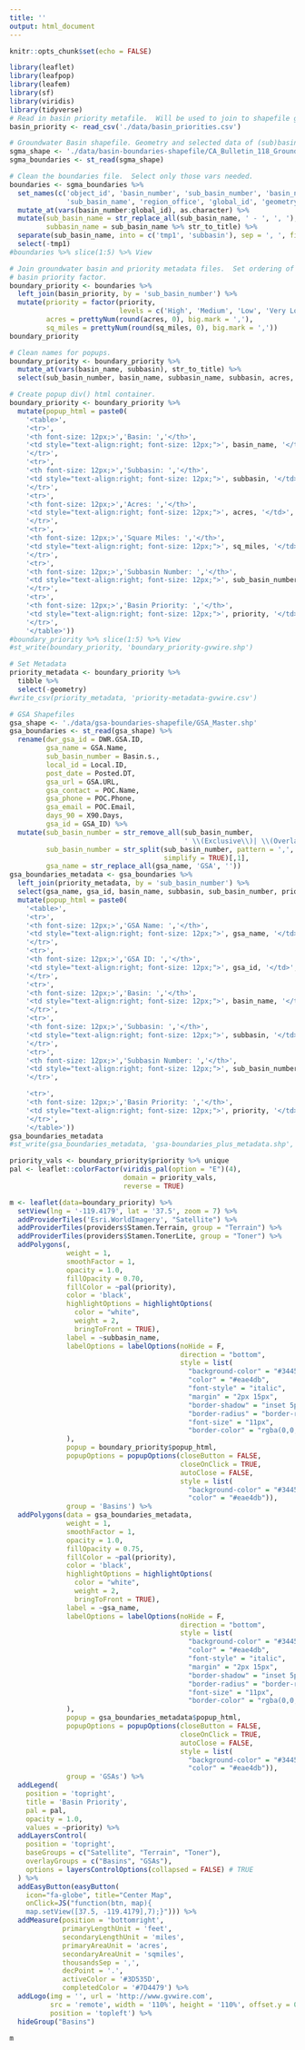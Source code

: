 ```yaml
---
title: ''
output: html_document
---
```


```r
knitr::opts_chunk$set(echo = FALSE)
```


```r
library(leaflet)
library(leafpop)
library(leafem)
library(sf)
library(viridis)
library(tidyverse)
# Read in basin priority metafile.  Will be used to join to shapefile geometry.
basin_priority <- read_csv('./data/basin_priorities.csv')

# Groundwater Basin shapefile. Geometry and selected data of (sub)basins.
sgma_shape <- './data/basin-boundaries-shapefile/CA_Bulletin_118_Groundwater_Basins.shp'
sgma_boundaries <- st_read(sgma_shape)

# Clean the boundaries file.  Select only those vars needed.
boundaries <- sgma_boundaries %>% 
  set_names(c('object_id', 'basin_number', 'sub_basin_number', 'basin_name', 
              'sub_basin_name', 'region_office', 'global_id', 'geometry')) %>% 
  mutate_at(vars(basin_number:global_id), as.character) %>%
  mutate(sub_basin_name = str_replace_all(sub_basin_name, ' - ', ', '),
         subbasin_name = sub_basin_name %>% str_to_title) %>% 
  separate(sub_basin_name, into = c('tmp1', 'subbasin'), sep = ', ', fill = 'left') %>% 
  select(-tmp1)
#boundaries %>% slice(1:5) %>% View

# Join groundwater basin and priority metadata files.  Set ordering of 
# basin priority factor.
boundary_priority <- boundaries %>% 
  left_join(basin_priority, by = 'sub_basin_number') %>% 
  mutate(priority = factor(priority, 
                           levels = c('High', 'Medium', 'Low', 'Very Low')),
         acres = prettyNum(round(acres, 0), big.mark = ','),
         sq_miles = prettyNum(round(sq_miles, 0), big.mark = ','))
boundary_priority         

# Clean names for popups.
boundary_priority <- boundary_priority %>% 
  mutate_at(vars(basin_name, subbasin), str_to_title) %>% 
  select(sub_basin_number, basin_name, subbasin_name, subbasin, acres, sq_miles, priority)

# Create popup div() html container.
boundary_priority <- boundary_priority %>% 
  mutate(popup_html = paste0(
    '<table>',
    '<tr>',
    '<th font-size: 12px;>','Basin: ','</th>',
    '<td style="text-align:right; font-size: 12px;">', basin_name, '</td>',
    '</tr>',
    '<tr>',
    '<th font-size: 12px;>','Subbasin: ','</th>',
    '<td style="text-align:right; font-size: 12px;">', subbasin, '</td>',
    '</tr>',
    '<tr>',
    '<th font-size: 12px;>','Acres: ','</th>',
    '<td style="text-align:right; font-size: 12px;">', acres, '</td>',
    '</tr>',
    '<tr>',
    '<th font-size: 12px;>','Square Miles: ','</th>',
    '<td style="text-align:right; font-size: 12px;">', sq_miles, '</td>',
    '</tr>',
    '<tr>',
    '<th font-size: 12px;>','Subbasin Number: ','</th>',
    '<td style="text-align:right; font-size: 12px;">', sub_basin_number, '</td>',
    '</tr>',
    '<tr>',
    '<th font-size: 12px;>','Basin Priority: ','</th>',
    '<td style="text-align:right; font-size: 12px;">', priority, '</td>',
    '</tr>',
    '</table>'))
#boundary_priority %>% slice(1:5) %>% View
#st_write(boundary_priority, 'boundary_priority-gvwire.shp')

# Set Metadata
priority_metadata <- boundary_priority %>%
  tibble %>% 
  select(-geometry)
#write_csv(priority_metadata, 'priority-metadata-gvwire.csv')

# GSA Shapefiles
gsa_shape <- './data/gsa-boundaries-shapefile/GSA_Master.shp'
gsa_boundaries <- st_read(gsa_shape) %>% 
  rename(dwr_gsa_id = DWR.GSA.ID, 
         gsa_name = GSA.Name,
         sub_basin_number = Basin.s.,
         local_id = Local.ID,
         post_date = Posted.DT,
         gsa_url = GSA.URL,
         gsa_contact = POC.Name,
         gsa_phone = POC.Phone,
         gsa_email = POC.Email,
         days_90 = X90.Days,
         gsa_id = GSA_ID) %>% 
  mutate(sub_basin_number = str_remove_all(sub_basin_number, 
                                           ' \\(Exclusive\\)| \\(Overlap\\)'),
         sub_basin_number = str_split(sub_basin_number, pattern = ',', 
                                      simplify = TRUE)[,1],
         gsa_name = str_replace_all(gsa_name, 'GSA', '')) 
gsa_boundaries_metadata <- gsa_boundaries %>% 
  left_join(priority_metadata, by = 'sub_basin_number') %>% 
  select(gsa_name, gsa_id, basin_name, subbasin, sub_basin_number, priority, geometry) %>% 
  mutate(popup_html = paste0(
    '<table>',
    '<tr>',
    '<th font-size: 12px;>','GSA Name: ','</th>',
    '<td style="text-align:right; font-size: 12px;">', gsa_name, '</td>',
    '</tr>',
    '<tr>',
    '<th font-size: 12px;>','GSA ID: ','</th>',
    '<td style="text-align:right; font-size: 12px;">', gsa_id, '</td>',
    '</tr>',
    '<tr>',
    '<th font-size: 12px;>','Basin: ','</th>',
    '<td style="text-align:right; font-size: 12px;">', basin_name, '</td>',
    '</tr>',
    '<tr>',
    '<th font-size: 12px;>','Subbasin: ','</th>',
    '<td style="text-align:right; font-size: 12px;">', subbasin, '</td>',
    '</tr>',
    '<tr>',
    '<th font-size: 12px;>','Subbasin Number: ','</th>',
    '<td style="text-align:right; font-size: 12px;">', sub_basin_number, '</td>',
    '</tr>',

    '<tr>',
    '<th font-size: 12px;>','Basin Priority: ','</th>',
    '<td style="text-align:right; font-size: 12px;">', priority, '</td>',
    '</tr>',
    '</table>'))
gsa_boundaries_metadata
#st_write(gsa_boundaries_metadata, 'gsa-boundaries_plus_metadata.shp', delete_layer = TRUE)

priority_vals <- boundary_priority$priority %>% unique
pal <- leaflet::colorFactor(viridis_pal(option = "E")(4), 
                            domain = priority_vals,
                            reverse = TRUE)

m <- leaflet(data=boundary_priority) %>% 
  setView(lng = '-119.4179', lat = '37.5', zoom = 7) %>% 
  addProviderTiles('Esri.WorldImagery', "Satellite") %>% 
  addProviderTiles(providers$Stamen.Terrain, group = "Terrain") %>%
  addProviderTiles(providers$Stamen.TonerLite, group = "Toner") %>%
  addPolygons(,
              weight = 1, 
              smoothFactor = 1,
              opacity = 1.0, 
              fillOpacity = 0.70,
              fillColor = ~pal(priority),
              color = 'black',
              highlightOptions = highlightOptions(
                color = "white", 
                weight = 2,
                bringToFront = TRUE),
              label = ~subbasin_name,
              labelOptions = labelOptions(noHide = F, 
                                          direction = "bottom",
                                          style = list(
                                            "background-color" = "#34455f",
                                            "color" = "#eae4db",
                                            "font-style" = "italic",
                                            "margin" = "2px 15px",
                                            "border-shadow" = "inset 5px 4px 3px -2px rgba(254, 254, 254, 0.4)",
                                            "border-radius" = "border-radius: 22px",
                                            "font-size" = "11px",
                                            "border-color" = "rgba(0,0,0,0.5)")
              ),
              popup = boundary_priority$popup_html,
              popupOptions = popupOptions(closeButton = FALSE, 
                                          closeOnClick = TRUE, 
                                          autoClose = FALSE,
                                          style = list(
                                            "background-color" = "#34455f",
                                            "color" = "#eae4db")),
              group = 'Basins') %>%
  addPolygons(data = gsa_boundaries_metadata,
              weight = 1, 
              smoothFactor = 1,
              opacity = 1.0, 
              fillOpacity = 0.75,
              fillColor = ~pal(priority),
              color = 'black',
              highlightOptions = highlightOptions(
                color = "white", 
                weight = 2,
                bringToFront = TRUE),
              label = ~gsa_name,
              labelOptions = labelOptions(noHide = F, 
                                          direction = "bottom",
                                          style = list(
                                            "background-color" = "#34455f",
                                            "color" = "#eae4db",
                                            "font-style" = "italic",
                                            "margin" = "2px 15px",
                                            "border-shadow" = "inset 5px 4px 3px -2px rgba(254, 254, 254, 0.4)",
                                            "border-radius" = "border-radius: 22px",
                                            "font-size" = "11px",
                                            "border-color" = "rgba(0,0,0,0.5)")
              ),
              popup = gsa_boundaries_metadata$popup_html,
              popupOptions = popupOptions(closeButton = FALSE, 
                                          closeOnClick = TRUE, 
                                          autoClose = FALSE,
                                          style = list(
                                            "background-color" = "#34455f",
                                            "color" = "#eae4db")),
              group = 'GSAs') %>% 
  addLegend(
    position = 'topright',
    title = 'Basin Priority',
    pal = pal,
    opacity = 1.0, 
    values = ~priority) %>% 
  addLayersControl(
    position = 'topright',
    baseGroups = c("Satellite", "Terrain", "Toner"),
    overlayGroups = c("Basins", "GSAs"),
    options = layersControlOptions(collapsed = FALSE) # TRUE
  ) %>% 
  addEasyButton(easyButton(
    icon="fa-globe", title="Center Map",
    onClick=JS("function(btn, map){ 
    map.setView([37.5, -119.4179],7);}"))) %>%
  addMeasure(position = 'bottomright',
             primaryLengthUnit = 'feet',
             secondaryLengthUnit = 'miles',
             primaryAreaUnit = 'acres',
             secondaryAreaUnit = 'sqmiles',
             thousandsSep = ',',
             decPoint = '.',
             activeColor = '#3D535D',
             completedColor = '#7D4479') %>% 
  addLogo(img = '', url = 'http://www.gvwire.com',
          src = 'remote', width = '110%', height = '110%', offset.y = 0, 
          position = 'topleft') %>% 
  hideGroup("Basins")
```

```r
m
```

